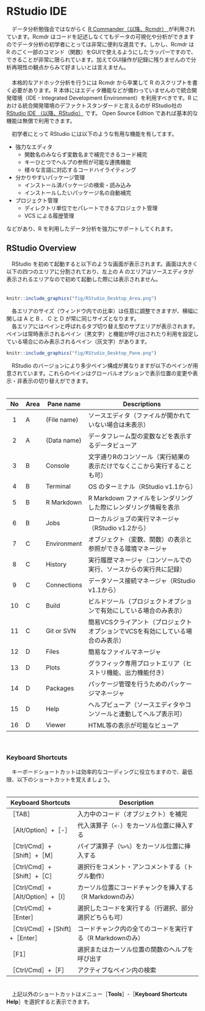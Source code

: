 # RStudio IDE
　データ分析勉強会ではながらく [R Commander（以降、Rcmdr） <i class="fa fa-external-link"></i>](https://www.rcommander.com/){target="_blank"} が利用されています。Rcmdr はコードを記述しなくてもデータの可視化や分析ができますのでデータ分析の初学者にとっては非常に便利な道具です。しかし、Rcmdr は R のごく一部のコマンド（関数）をGUIで使えるようにしたラッパーですので、できることが非常に限られています。加えてGUI操作が記録に残りませんので分析再現性の観点からみて好ましいとは言えません。  
　  
　本格的なアドホック分析を行うには Rcmdr から卒業して R のスクリプトを書く必要があります。R 本体にはエディタ機能などが備わっていませんので統合開発環境（IDE - Integrated Development Environment）を利用すべきです。R における統合開発環境のデファクトスタンダードと言えるのが RStudio社の [RStudio IDE （以降、RStudio）<i class="fa fa-external-link"></i>](https://rstudio.com/products/rstudio/) です。 Open Source Edition であれば基本的な機能は無償で利用できます。

　初学者にとって RStudio には以下のような有用な機能を有してます。

* 強力なエディタ
    * 関数名のみならず変数名まで補完できるコード補完
    * キーひとつでヘルプの参照が可能な連携機能
    * 様々な言語に対応するコードハイライティング
* 分かりやすいパッケージ管理
    * インストール済パッケージの検索・読み込み
    * インストールしたいパッケージ名の自動補完
* プロジェクト管理
    * ディレクトリ単位でセパレートできるプロジェクト管理
    * VCS による履歴管理

などがあり、R を利用したデータ分析を強力にサポートしてくれます。


## RStudio Overview
　RStudio を初めて起動すると以下のような画面が表示されます。画面は大きく以下の四つのエリアに分割されており、左上の A のエリアはソースエディタが表示されるエリアなので初めて起動した際には表示されません。  
　  

```r
knitr::include_graphics("fig/RStudio_Desktop_Area.png")
```

　各エリアのサイズ（ウィンドウ内での比率）は任意に調整できますが、横幅に関しは A と B 、 C と D が常に同じサイズとなります。  
　各エリアにはペインと呼ばれるタブ切り替え型のサブエリアが表示されます。ペインは常時表示されるペイン（黒文字）と機能が呼び出されたり利用を設定している場合にのみ表示されるペイン（灰文字）があります。  

```r
knitr::include_graphics("fig/RStudio_Desktop_Pane.png")
```

　RStudio のバージョンにより多少ペイン構成が異なりますが以下のペインが用意されています。これらのペインはグローバルオプションで表示位置の変更や表示・非表示の切り替えができます。  
　  

No | Area | Pane name     | Descriptions
:-:|------|---------------|-----------------------------------------------------
1  | A    | (File name)   | ソースエディタ（ファイルが開かれていない場合は未表示）
2  | A    | (Data name)   | データフレーム型の変数などを表示するデータビューア
3  | B    | Console       | 文字通りRのコンソール（実行結果の表示だけでなくここから実行することも可）
4  | B 　 | Terminal      | OS のターミナル（RStudio v1.1から）
5  | B    | R Markdown    | R Markdown ファイルをレンダリングした際にレンダリング情報を表示
6  | B 　 | Jobs          | ローカルジョブの実行マネージャ（RStudio v1.2から）
7  | C    | Environment   | オブジェクト（変数、関数）の表示と参照ができる環境マネージャ
8  | C    | History       | 実行履歴マネージャ（コンソールでの実行、ソースからの実行共に記録）
9　| C    | Connections   | データソース接続マネージャ（RStudio v1.1から）
10 | C    | Build         | ビルドツール（プロジェクトオプションで有効にしている場合のみ表示）
11 | C    | Git or SVN    | 簡易VCSクライアント（プロジェクトオプションでVCSを有効にしている場合のみ表示）
12 | D    | Files         | 簡易なファイルマネージャ
13 | D    | Plots         | グラフィック専用プロットエリア（ヒストリ機能、出力機能付き）
14 | D    | Packages      | パッケージ管理を行うためのパッケージマネージャ
15 | D    | Help          | ヘルプビューア（ソースエディタやコンソールと連動してヘルプ表示可）
16 | D    | Viewer        | HTML等の表示が可能なビューア

　  

### Keyboard Shortcuts
　キーボードショートカットは効率的なコーディングに役立ちますので、最低限、以下のショートカットを覚えましょう。  
　  

Keyboard Shortcuts       | Description
-------------------------|---------------------------------------------
［TAB］                  | 入力中のコード（オブジェクト）を補完
［Alt/Option］+［-］            | 代入演算子（` <- `）をカーソル位置に挿入する
［Ctrl/Cmd］+［Shift］+［M］ | パイプ演算子（` %>% `）をカーソル位置に挿入する
［Ctrl/Cmd］+［Shift］+［C］ | 選択行をコメント・アンコメントする（トグル動作）
［Ctrl/Cmd］+［Alt/Option］+［I］   | カーソル位置にコードチャンクを挿入する（R Markdownのみ）
［Ctrl/Cmd］+［Enter］       | 選択したコードを実行する（行選択、部分選択どちらも可）
［Ctrl/Cmd］+ [Shift] +［Enter］| コードチャンク内の全てのコードを実行する（R Markdownのみ）
［F1］                   | 選択またはカーソル位置の関数のヘルプを呼び出す
［Ctrl/Cmd］+［F］           | アクティブなペイン内の検索

　  
　上記以外のショートカットはメニュー［**Tools**］-［**Keyboard Shortcuts Help**］を選択すると表示できます。

